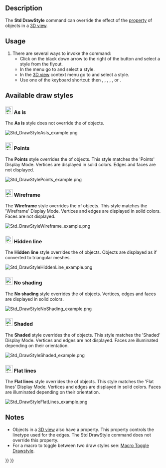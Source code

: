 <languages/>

{{Docnav
|[[Std_FreezeViews|FreezeViews]]
|[[Std_SelBoundingBox|SelBoundingBox]]
|[[Std_View_Menu|Std View Menu]]
|IconL=
|IconR=Std_SelBoundingBox.svg
|IconC=Freecad.svg
}}

{{GuiCommand
|Name=Std DrawStyle
|MenuLocation=View → Draw style → ...
|Workbenches=All
|Shortcut={{KEY|V}} {{KEY|1}} - {{KEY|V}} {{KEY|7}}
|SeeAlso=[[Std_SelBoundingBox|Std SelBoundingBox]]
}}

==Description==

The '''Std DrawStyle''' command can override the effect of the {{PropertyView|Display Mode}} [[Property_editor|property]] of objects in a [[3D_view|3D view]].

==Usage==

# There are several ways to invoke the command:
#* Click on the black down arrow to the right of the {{Button|[[Image:Std_DrawStyleAsIs.svg|16px]] [[Std_DrawStyle|Draw style]]}} button and select a style from the flyout.
#* In the menu go to {{MenuCommand|View → Draw style}} and select a style.
#* In the [[3D_view|3D view]] context menu go to {{MenuCommand|Draw style}} and select a style.
#* Use one of the keyboard shortcut: {{KEY|V}} then {{KEY|1}}, {{KEY|2}}, {{KEY|3}}, {{KEY|4}}, {{KEY|5}}, {{KEY|6}} or {{KEY|7}}.

==Available draw styles==

===[[Image:Std_DrawStyleAsIs.svg|24px]] As is===

The '''As is''' style does not override the {{PropertyView|Display Mode}} of objects.

[[Image:Std_DrawStyleAsIs_example.png]]
{{Caption|4 identical objects each with a different Display Mode (from left to right: 'Points', 'Wireframe', 'Shaded' and 'Flat lines') with the 'As is' draw style applied}}

===[[Image:Std_DrawStylePoints.svg|24px]] Points===

The '''Points''' style overrides the {{PropertyView|Display Mode}} of objects. This style matches the 'Points' Display Mode. Vertices are displayed in solid colors. Edges and faces are not displayed.

[[Image:Std_DrawStylePoints_example.png]]
{{Caption|The same objects with the 'Points' draw style applied}}

===[[Image:Std_DrawStyleWireFrame.svg|24px]] Wireframe===

The '''Wireframe''' style overrides the {{PropertyView|Display Mode}} of objects. This style matches the 'Wireframe' Display Mode. Vertices and edges are displayed in solid colors. Faces are not displayed.

[[Image:Std_DrawStyleWireframe_example.png]]
{{Caption|The same objects with the 'Wireframe' draw style applied}}

===[[Image:Std_DrawStyleHiddenLine.svg|24px]] Hidden line===

The '''Hidden line''' style overrides the {{PropertyView|Display Mode}} of objects. Objects are displayed as if converted to triangular meshes.

[[Image:Std_DrawStyleHiddenLine_example.png]]
{{Caption|The same objects with the 'Hidden line' draw style applied}}

===[[Image:Std_DrawStyleNoShading.svg|24px]] No shading===

The '''No shading''' style overrides the {{PropertyView|Display Mode}} of objects. Vertices, edges and faces are displayed in solid colors.

[[Image:Std_DrawStyleNoShading_example.png]]
{{Caption|The same objects with the 'No shading' draw style applied}}

===[[Image:Std_DrawStyleShaded.svg|24px]] Shaded===

The '''Shaded''' style overrides the {{PropertyView|Display Mode}} of objects. This style matches the 'Shaded' Display Mode. Vertices and edges are not displayed. Faces are illuminated depending on their orientation.

[[Image:Std_DrawStyleShaded_example.png]]
{{Caption|The same objects with the 'Shaded' draw style applied}}

===[[Image:Std_DrawStyleFlatLines.svg|24px]] Flat lines===

The '''Flat lines''' style overrides the {{PropertyView|Display Mode}} of objects. This style matches the 'Flat lines' Display Mode. Vertices and edges are displayed in solid colors. Faces are illuminated depending on their orientation.

[[Image:Std_DrawStyleFlatLines_example.png]]
{{Caption|The same objects with the 'Flat lines' draw style applied}}

==Notes==

* Objects in a [[3D_view|3D view]] also have a {{PropertyView|Draw Style}} property. This property controls the linetype used for the edges. The Std DrawStyle command does not override this property.
* For a macro to toggle between two draw styles see: [[Macro_Toggle_Drawstyle|Macro Toggle Drawstyle]].


{{Docnav
|[[Std_FreezeViews|FreezeViews]]
|[[Std_SelBoundingBox|SelBoundingBox]]
|[[Std_View_Menu|Std View Menu]]
|IconL=
|IconR=Std_SelBoundingBox.svg
|IconC=Freecad.svg
}}

{{Std_Base_navi{{#translation:}}}}
{{Userdocnavi{{#translation:}}}}